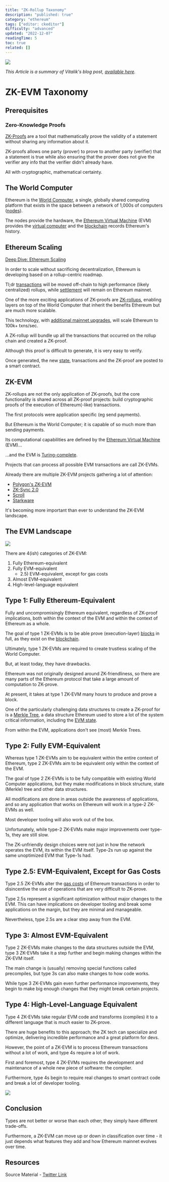 ```yaml
---
title: "ZK-Rollup Taxonomy"
description: "published: true"
category: "ethereum"
tags: ["editor: ckeditor"]
difficulty: "advanced"
updated: "2022-12-07"
readingTime: 5
toc: true
related: []
---
```


![](/images/zk-evm-taxonomy-banner.jpeg)

*This Article is a summary of Vitalik's blog post,* [*available here*](https://vitalik.ca/general/2022/08/04/zkevm.html)*.*

# **ZK-EVM Taxonomy**

## Prerequisites

### Zero-Knowledge Proofs

[ZK-Proofs](/concepts/zk-proof) are a tool that mathematically prove the validity of a statement without sharing any information about it. 

ZK-proofs allows one party (prover) to prove to another party (verifier) that a statement is true while also ensuring that the prover does not give the verifier any info that the verifier didn't already have. 

All with cryptographic, mathematical certainty.

## The World Computer

Ethereum is the [World Computer](https://inevitableeth.com/home/ethereum/world-computer), a single, globally shared computing platform that exists in the space between a network of 1,000s of computers ([nodes](https://inevitableeth.com/home/ethereum/node)). 

The nodes provide the hardware, the [Ethereum Virtual Machine](https://inevitableeth.com/home/ethereum/evm) (EVM) provides the [virtual computer](https://inevitableeth.com/home/concepts/virtual-machine) and the [blockchain](https://inevitableeth.com/home/ethereum/blockchain) records Ethereum's history.

## Ethereum Scaling

[Deep Dive: Ethereum Scaling](/ethereum/execution)

In order to scale without sacrificing decentralization, Ethereum is developing based on a rollup-centric roadmap.

Tl;dr [transactions](/ethereum/transaction) will be moved off-chain to high performance (likely centralized) rollups, while [settlement](/concepts/settlement) will remain on Ethereum mainnet.

One of the more exciting applications of ZK-proofs are [ZK-rollups](/ethereum/zk-rollup), enabling layers on top of the World Computer that inherit the benefits Ethereum but are much more scalable.

This technology, with [additional mainnet upgrades](/ethereum/data), will scale Ethereum to 100k+ txns/sec.

A ZK-rollup will bundle up all the transactions that occurred on the rollup chain and created a ZK-proof. 

Although this proof is difficult to generate, it is very easy to verify. 

Once generated, the new [state](/ethereum/state-machine), transactions and the ZK-proof are posted to a smart contract.

## ZK-EVM

ZK-rollups are not the only application of ZK-proofs, but the core functionality is shared across all ZK-proof projects: build cryptographic proofs of the execution of Ethereum(-like) transactions.

The first protocols were application specific (eg send payments).

But Ethereum is the World Computer; it is capable of so much more than sending payments. 

Its computational capabilities are defined by the [Ethereum Virtual Machine](/ethereum/evm) (EVM)…

…and the EVM is [Turing-complete](/concepts/turing-complete).

Projects that can process all possible EVM transactions are call ZK-EVMs.

Already there are multiple ZK-EVM projects gathering a lot of attention:

*   [Polygon's ZK-EVM](https://docs.hermez.io/zkEVM/Overview/Overview/)
*   [ZK-Sync 2.0](https://blog.matter-labs.io/zksync-2-0-hello-ethereum-ca48588de179)
*   [Scroll](https://scroll.io/)
*   [Starkware](https://starkware.co/)

It's becoming more important than ever to understand the ZK-EVM landscape.

## The EVM Landscape

![](/images/zk-evm-taxonomy-1.png)

There are 4(ish) categories of ZK-EVM:

1.  Fully Ethereum-equivalent
2.  Fully EVM-equivalent
    *   2.5) EVM-equivalent, except for gas costs
3.  Almost EVM-equivalent
4.  High-level-language equivalent

## Type 1: Fully Ethereum-Equivalent

Fully and uncompromisingly Ethereum equivalent, regardless of ZK-proof implications, both within the context of the EVM and within the context of Ethereum as a whole.

The goal of type 1 ZK-EVMs is to be able prove (execution-layer) [blocks](/ethereum/block) in full, as they exist on the [blockchain](/ethereum/blockchain).

Ultimately, type 1 ZK-EVMs are required to create trustless scaling of the World Computer. 

But, at least today, they have drawbacks.

Ethereum was not originally designed around ZK-friendliness, so there are many parts of the Ethereum protocol that take a large amount of computation to ZK-prove. 

At present, it takes at type 1 ZK-EVM many hours to produce and prove a block.

One of the particularly challenging data structures to create a ZK-proof for is a [Merkle Tree](/concepts/merkle-tree), a data structure Ethereum used to store a lot of the system critical information, including the [EVM state](/ethereum/state-machine).

From within the EVM, applications don't see (most) Merkle Trees.

## Type 2: Fully EVM-Equivalent

Whereas type 1 ZK-EVMs aim to be equivalent within the entire context of Ethereum, type 2 ZK-EVMs aim to be equivalent only within the context of the EVM.

The goal of type 2 ZK-EVMs is to be fully compatible with existing World Computer applications, but they make modifications in block structure, state (Merkle) tree and other data structures.

All modifications are done in areas outside the awareness of applications, and so any application that works on Ethereum will work in a type-2 ZK-EVMs as well.

Most developer tooling will also work out of the box.

Unfortunately, while type-2 ZK-EVMs make major improvements over type-1s, they are still slow.

The ZK-unfriendly design choices were not just in how the network operates the EVM, its within the EVM itself. Type-2s run up against the same unoptimized EVM that Type-1s had.

## Type 2.5: EVM-Equivalent, Except for Gas Costs

Type 2.5 ZK-EVMs alter the [gas costs](/concepts/gas) of Ethereum transactions in order to disincentive the use of operations that are very difficult to ZK-prove.

Type 2.5s represent a significant optimization without major changes to the EVM. This can have implications on developer tooling and break some applications on the margin, but they are minimal and manageable. 

Nevertheless, type 2.5s are a clear step away from the EVM.

## Type 3: Almost EVM-Equivalent

Type 2 ZK-EVMs make changes to the data structures outside the EVM, type 3 ZK-EVMs take it a step further and begin making changes within the ZK-EVM itself.

The main change is (usually) removing special functions called precompiles, but type 3s can also make changes to how code works. 

While type 3 ZK-EVMs gain even further performance improvements, they begin to make big enough changes that they might break certain projects.

## Type 4: High-Level-Language Equivalent

Type 4 ZK-EVMs take regular EVM code and transforms (compiles) it to a different language that is much easier to ZK-prove.

There are huge benefits to this approach; the ZK tech can specialize and optimize, delivering incredible performance and a great platform for devs.

However, the point of a ZK-EVM is to process Ethereum transactions without a lot of work, and type 4s require a lot of work.

First and foremost, type 4 ZK-EVMs requires the development and maintenance of a whole new piece of software: the compiler. 

Furthermore, type 4s begin to require real changes to smart contract code and break a lot of developer tooling.

![](/images/zk-evm-taxonomy-2.jpeg)

## Conclusion

Types are not better or worse than each other; they simply have different trade-offs. 

Furthermore, a ZK-EVM can move up or down in classification over time - it just depends what features they add and how Ethereum mainnet evolves over time.

## Resources

Source Material - [Twitter Link](https://twitter.com/logarithmicrex/status/1570984357774655489)

